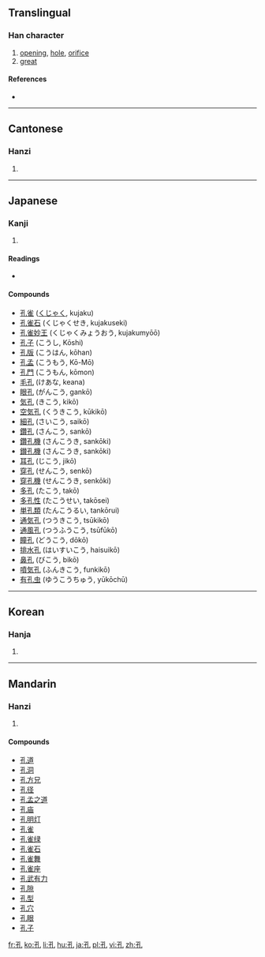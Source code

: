 ==Translingual==

===Han character===
{{Han char|rn=39|rad=子|as=01|sn=4|four=1241<sub>0</sub>|canj=弓木山 (NDU)|ids=⿰[[子]][[乚]]}}

# [[opening]], [[hole]], [[orifice]]
# [[great]]

====References====
* {{Han ref|kx=0277.090|dkj=06933|dj=0544.030|hdz=21008.040|uh=5B54|ud=23380|bh=A4D5|bd=42197}}

----

==Cantonese==

===Hanzi===
{{yue-hanzi|jyut=|y=hung2}}

# {{defn|Cantonese}}

----

==Japanese==

===Kanji===
{{ja-kanji|grade=c|rs=子01}}

# {{defn|Japanese}}

====Readings====
* {{ja-readings|on=[[こう]] (kō)|kun=[[あな]] (ana), [[はなはだ]] (hanahada)}}

====Compounds====
* [[孔雀]] ([[くじゃく]], kujaku)
* [[孔雀石]] (くじゃくせき, kujakuseki)
* [[孔雀妙王]] (くじゃくみょうおう, kujakumyōō)
* [[孔子]] (こうし, Kōshi)
* [[孔版]] (こうはん, kōhan)
* [[孔孟]] (こうもう, Kō-Mō)
* [[孔門]] (こうもん, kōmon)
* [[毛孔]] (けあな, keana)
* [[眼孔]] (がんこう, gankō)
* [[気孔]] (きこう, kikō)
* [[空気孔]] (くうきこう, kūkikō)
* [[細孔]] (さいこう, saikō)
* [[鑽孔]] (さんこう, sankō)
* [[鑽孔機]] (さんこうき, sankōki)
* [[鑚孔機]] (さんこうき, sankōki)
* [[耳孔]] (じこう, jikō)
* [[穿孔]] (せんこう, senkō)
* [[穿孔機]] (せんこうき, senkōki)
* [[多孔]] (たこう, takō)
* [[多孔性]] (たこうせい, takōsei)
* [[単孔類]] (たんこうるい, tankōrui)
* [[通気孔]] (つうきこう, tsūkikō)
* [[通風孔]] (つうふうこう, tsūfūkō)
* [[瞳孔]] (どうこう, dōkō)
* [[排水孔]] (はいすいこう, haisuikō)
* [[鼻孔]] (びこう, bikō)
* [[噴気孔]] (ふんきこう, funkikō)
* [[有孔虫]] (ゆうこうちゅう, yūkōchū)

----

==Korean==

===Hanja===
{{ko-hanja|hangeul=공|eumhun=구멍|rv=gong|mr=kong}}

# {{defn|Korean}}

----

==Mandarin==

===Hanzi===
{{cmn-hanzi|pin=[[kǒng]] ([[kong3]])|wg=k'ung<sup>3</sup>}}

# {{defn|Mandarin}}

====Compounds====
* [[孔道]]
* [[孔洞]]
* [[孔方兄]]
* [[孔径]]
* [[孔孟之道]]
* [[孔庙]]
* [[孔明灯]]
* [[孔雀]]
* [[孔雀绿]]
* [[孔雀石]]
* [[孔雀舞]]
* [[孔雀座]]
* [[孔武有力]]
* [[孔隙]]
* [[孔型]]
* [[孔穴]]
* [[孔眼]]
* [[孔子]]

[[fr:孔]]
[[ko:孔]]
[[li:孔]]
[[hu:孔]]
[[ja:孔]]
[[pl:孔]]
[[vi:孔]]
[[zh:孔]]